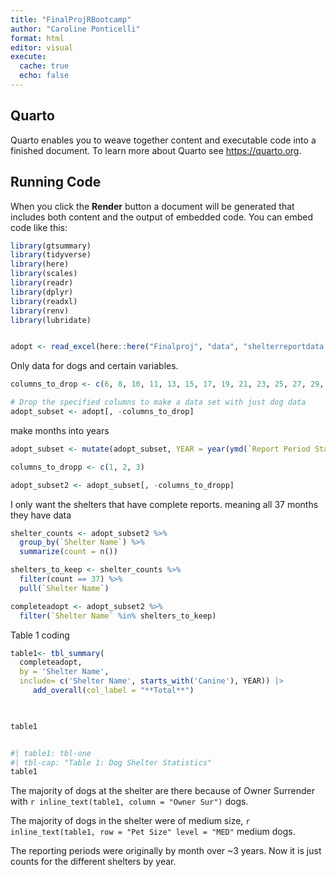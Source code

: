 ```yaml
---
title: "FinalProjRBootcamp"
author: "Caroline Ponticelli"
format: html
editor: visual
execute: 
  cache: true
  echo: false
---
```


## Quarto

Quarto enables you to weave together content and executable code into a finished document. To learn more about Quarto see <https://quarto.org>.

## Running Code

When you click the **Render** button a document will be generated that includes both content and the output of embedded code. You can embed code like this:

```r
library(gtsummary)
library(tidyverse)
library(here)
library(scales)
library(readr)
library(dplyr)
library(readxl)
library(renv)
library(lubridate)


adopt <- read_excel(here::here("Finalproj", "data", "shelterreportdata.xlsx"))
```

Only data for dogs and certain variables.

```r
columns_to_drop <- c(6, 8, 10, 11, 13, 15, 17, 19, 21, 23, 25, 27, 29, 31, 33, 35)

# Drop the specified columns to make a data set with just dog data
adopt_subset <- adopt[, -columns_to_drop]

```

make months into years

```r
adopt_subset <- mutate(adopt_subset, YEAR = year(ymd(`Report Period Start`)))

columns_to_dropp <- c(1, 2, 3)

adopt_subset2 <- adopt_subset[, -columns_to_dropp]

```

I only want the shelters that have complete reports. meaning all 37 months they have data
```r
shelter_counts <- adopt_subset2 %>%
  group_by(`Shelter Name`) %>%
  summarize(count = n())

shelters_to_keep <- shelter_counts %>%
  filter(count == 37) %>%
  pull(`Shelter Name`)

completeadopt <- adopt_subset2 %>%
  filter(`Shelter Name` %in% shelters_to_keep)

```

Table 1 coding
```r
table1<- tbl_summary(
  completeadopt,
  by = 'Shelter Name',
  include= c('Shelter Name', starts_with('Canine'), YEAR)) |>
	 add_overall(col_label = "**Total**")
	


table1
```

```r
 
```

```r
#| table1: tbl-one
#| tbl-cap: "Table 1: Dog Shelter Statistics"
table1
```

The majority of dogs at the shelter are there because of Owner Surrender with `r inline_text(table1, column = "Owner Sur")` dogs.

The majority of dogs in the shelter were of medium size, `r inline_text(table1, row = "Pet Size" level = "MED"` medium dogs.

The reporting periods were originally by month over ~3 years. Now it is just counts for the different shelters by year.

```r



```


```r

```
